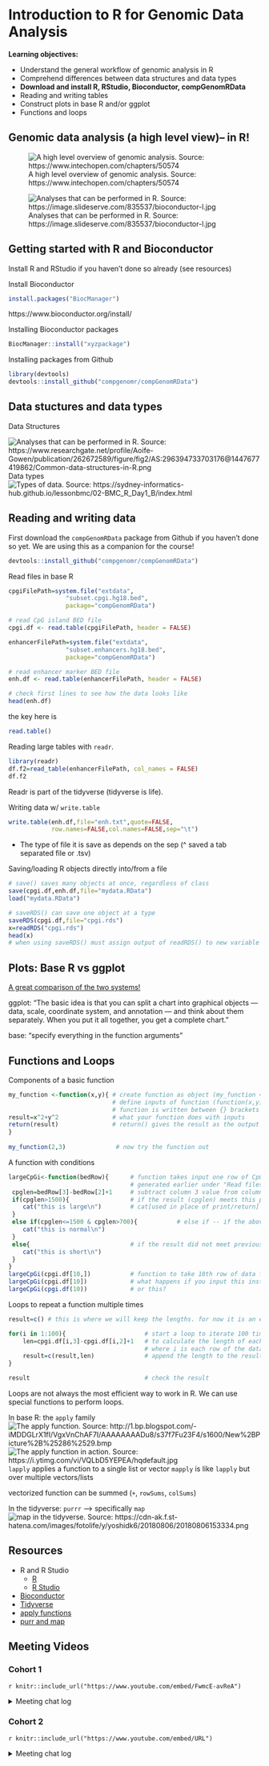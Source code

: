 # Introduction to R for Genomic Data Analysis

**Learning objectives:**

- Understand the general workflow of genomic analysis in R
- Comprehend differences between data structures and data types
- **Download and install R, RStudio, Bioconductor, compGenomRData**
- Reading and writing tables
- Construct plots in base R and/or ggplot
- Functions and loops

## Genomic data analysis (a high level view)-- in R!

![A high level overview of genomic analysis. Source: https://www.intechopen.com/chapters/50574](images/workflow.png)

![Analyses that can be performed in R. Source: https://image.slideserve.com/835537/bioconductor-l.jpg](images/bioconductor.jpg)

## Getting started with R and Bioconductor

Install R and RStudio if you haven't done so already (see resources)

Install Bioconductor 
```r
install.packages("BiocManager")
```
https://www.bioconductor.org/install/

Installing Bioconductor packages
```r
BiocManager::install("xyzpackage")
```

Installing packages from Github
```r
library(devtools)
devtools::install_github("compgenomr/compGenomRData")
```

## Data stuctures and data types

Data Structures

![Analyses that can be performed in R. Source: https://www.researchgate.net/profile/Aoife-Gowen/publication/262672589/figure/fig2/AS:296394733703176@1447677419862/Common-data-structures-in-R.png](images/Common-data-structures-in-R.png)
Data types
![Types of data. Source: https://sydney-informatics-hub.github.io/lessonbmc/02-BMC_R_Day1_B/index.html](images/Rvariablesdata.jpg)

## Reading and writing data
First download the `compGenomRData` package from Github if you haven't done so yet.
We are using this as a companion for the course!

```r
devtools::install_github("compgenomr/compGenomRData")
```

Read files in base R
```r
cpgiFilePath=system.file("extdata",
                "subset.cpgi.hg18.bed",
                package="compGenomRData")

# read CpG island BED file
cpgi.df <- read.table(cpgiFilePath, header = FALSE) 
```

```r
enhancerFilePath=system.file("extdata",
                "subset.enhancers.hg18.bed",
                package="compGenomRData")

# read enhancer marker BED file
enh.df <- read.table(enhancerFilePath, header = FALSE) 

# check first lines to see how the data looks like
head(enh.df)
```
the key here is 
```r
read.table()
```

Reading large tables with `readr`.
```r
library(readr)
df.f2=read_table(enhancerFilePath, col_names = FALSE)
df.f2
```

Readr is part of the tidyverse (tidyverse is life).

Writing data w/ `write.table`
```r
write.table(enh.df,file="enh.txt",quote=FALSE,
            row.names=FALSE,col.names=FALSE,sep="\t")
```
- The type of file it is save as depends on the sep (^ saved a tab separated file or .tsv)

Saving/loading R objects directly into/from a file
```r
# save() saves many objects at once, regardless of class
save(cpgi.df,enh.df,file="mydata.RData")
load("mydata.RData")
```

```r
# saveRDS() can save one object at a type
saveRDS(cpgi.df,file="cpgi.rds")
x=readRDS("cpgi.rds")
head(x)
# when using saveRDS() must assign output of readRDS() to new variable in session
```


## Plots: Base R vs ggplot
[A great comparison of the two systems!](https://flowingdata.com/2016/03/22/comparing-ggplot2-and-r-base-graphics)

ggplot: "The basic idea is that you can split a chart into graphical objects — data, scale, coordinate system, and annotation — and think about them separately. When you put it all together, you get a complete chart."

base: "specify everything in the function arguments"

## Functions and Loops

Components of a basic function
```r
my_function <-function(x,y){ # create function as object (my_function <- function()) 
                             # define inputs of function (function(x,y))
                             # function is written between {} brackets
result=x^2+y^2               # what your function does with inputs
return(result)               # return() gives the result as the output
}
                         
my_function(2,3)              # now try the function out
```

A function with conditions
```r

largeCpGi<-function(bedRow){      # function takes input one row of CpGi data frame 
                                  # generated earlier under "Read files in base R"
 cpglen=bedRow[3]-bedRow[2]+1     # subtract column 3 value from column 2 value + 1
 if(cpglen>1500){                 # if the result (cpglen) meets this parameter                                         # (is larger than 1500)
    cat("this is large\n")        # cat[used in place of print/return] "this is                                         # large\n" --> the \n means print a new line
 }
 else if(cpglen<=1500 & cpglen>700){           # else if -- if the above was not true,                                                # see if result meets these parameters
    cat("this is normal\n")
 }
 else{                            # if the result did not meet previous parameters
    cat("this is short\n")        
 }
}
largeCpGi(cpgi.df[10,])           # function to take 10th row of data frame 
largeCpGi(cpgi.df[10])            # what happens if you input this instead?
largeCpGi(cpgi.df(10))            # or this?
```

Loops to repeat a function multiple times
```r
result=c() # this is where we will keep the lengths. for now it is an empty vector.

for(i in 1:100){                      # start a loop to iterate 100 times
    len=cpgi.df[i,3]-cpgi.df[i,2]+1   # to calculate the length of each cpgi
                                      # where i is each row of the data frame cpgi.df
    result=c(result,len)              # append the length to the result each time
}

result                                # check the result
```
Loops are not always the most efficient way to work in R. 
We can use special functions to perform loops. 

In base R: the `apply` family
![The apply function. Source: http://1.bp.blogspot.com/-iMDDGLrX1fI/VgxVnChAF7I/AAAAAAAADu8/s37f7Fu23F4/s1600/New%2BPicture%2B%25286%2529.bmp](images/apply.jpg)
![The apply function in action. Source: https://i.ytimg.com/vi/VQLbD5YEPEA/hqdefault.jpg](images/apply2.jpg)
`lapply` applies a function to a single list or vector
`mapply` is like `lapply` but over multiple vectors/lists

vectorized function can be summed (`+`, `rowSums`, `colSums`)

In the tidyverse: `purrr` --> specifically `map`
![map in the tidyverse. Source: https://cdn-ak.f.st-hatena.com/images/fotolife/y/yoshidk6/20180806/20180806153334.png](images\map.png)

## Resources

- R and R Studio
  - [R](https://www.r-project.org/)
  - [R Studio](https://www.rstudio.com/products/rstudio/download/)
  
- [Bioconductor](https://www.bioconductor.org/)
- [Tidyverse](https://www.tidyverse.org/)
- [apply functions](https://www.guru99.com/r-apply-sapply-tapply.html)
- [purr and map](https://www.rebeccabarter.com/blog/2019-08-19_purrr/)


## Meeting Videos

### Cohort 1

`r knitr::include_url("https://www.youtube.com/embed/FwmcE-avReA")`

<details>
<summary>Meeting chat log</summary>
```
00:04:37	Daphne Wang:	Hi, is there a way to dial into the meeting? I am having issues connecting my audio to the meeting...
00:04:58	Allison Smither:	there should be phone audio
00:05:25	Daphne Wang:	Thank you!
00:05:25	Allison Smither:	+1 346 248 7799 (Houston)
+1 719 359 4580
+1 253 215 8782 (Tacoma)
+1 669 444 9171
+1 669 900 6833 (San Jose)
+1 929 436 2866 (New York)
+1 301 715 8592 (Washington DC)
+1 309 205 3325
+1 312 626 6799 (Chicago)
+1 386 347 5053
+1 564 217 2000
+1 646 931 3860
00:45:05	Daphne Wang:	enhancerFilePath=system.file("extdata",
                "subset.enhancers.hg18.bed",
                package="compGenomRData")
01:01:46	Daphne Wang:	I have to head off! Thank you!
```
</details>

### Cohort 2

`r knitr::include_url("https://www.youtube.com/embed/URL")`

<details>
<summary>Meeting chat log</summary>
```
LOG
```
</details>
